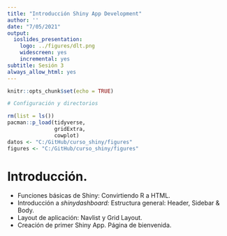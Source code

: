 ```yaml
---
title: "Introducción Shiny App Development"
author: ''
date: "7/05/2021"
output:
  ioslides_presentation:
    logo: ../figures/dlt.png
    widescreen: yes
    incremental: yes
subtitle: Sesión 3
always_allow_html: yes
---
```


```r
knitr::opts_chunk$set(echo = TRUE)
```

```r
# Configuración y directorios

rm(list = ls())
pacman::p_load(tidyverse,
               gridExtra,
               cowplot)
datos <- "C:/GitHub/curso_shiny/figures"
figures <- "C:/GitHub/curso_shiny/figures"
```

# Introducción.

* Funciones básicas de Shiny: Convirtiendo R a HTML.
* Introducción a *shinydashboard:* Estructura general: Header, Sidebar & Body.
* Layout de aplicación: Navlist y Grid Layout.
* Creación de primer Shiny App. Página de bienvenida.